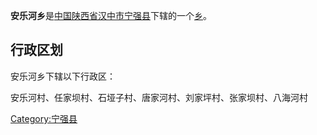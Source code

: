 {{中国乡级行政区
|行政区全称 = 安乐河乡
|景观照片文件名 = 
|景观照片描述 = 
|汉语拼音 =
|其他语言 = 
|其他语言名称 = 
|位置图文件名 = 
|位置图描述 = 
|自定义图片=
|上级行政区 = [[陕西省|陕西省]][[汉中市|汉中市]][[宁强县|宁强县]]
|行政区类别 = [[乡级行政区|乡]]
|行政区划代码 = 
|行政区划 = 
|村委会 = 
|居委会 = 
|建置时间 = 
|领导职位 = 
|领导名称 = 
|政府驻地 = 
|毗邻 = 
|地理坐标 = 
|总面积 = 
|总人口 = 
|户籍人口 = 
|户籍人口年份 = 
|常住人口 = 
|常住人口年份 = 
|人口密度 = 
|GDP = 
|邮政编码 = 
|电话区号 = 
|官方网站 = 
|网站名称 = 
}}
'''安乐河乡'''是[[中华人民共和国|中国]][[陕西省|陕西省]][[汉中市|汉中市]][[宁强县|宁强县]]下辖的一个[[乡级行政区|乡]]。

== 行政区划 ==
安乐河乡下辖以下行政区：

安乐河村、任家坝村、石垭子村、唐家河村、刘家坪村、张家坝村、八海河村

{{陕西小作品}}
{{宁强县行政区划}}

[[Category:宁强县|Category:宁强县]]